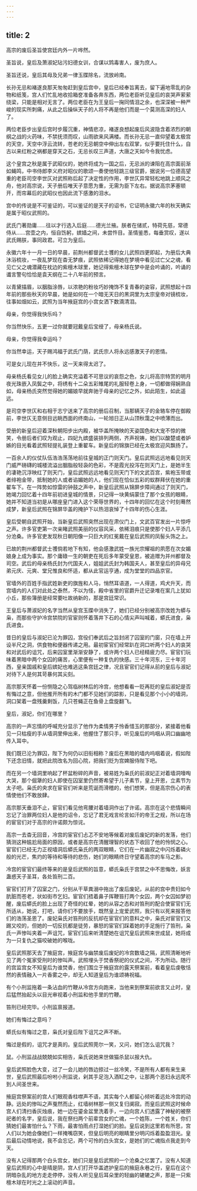 ```yaml
---
---
---
```

title: 2
---




高宗的废后圣旨使宫廷内外一片哗然。

圣旨说，皇后及萧淑妃玷污妇德女训，合谋以鸩毒害人，废为庶人。

圣旨还说，皇后其母及兄弟一律玉牒除名，流放岭南。

长孙无忌和褚遂良那天匆匆赶到皇后宫中，皇后已经奉旨离去，留下遍地零乱的杂物和纸笺，宫人们忙乱地收拾箱奁准备各奔东西，两位老臣听见皇后的哀哭声萦萦绕梁，只能是相对无言了。两位老臣在为王皇后一掬同情泪之余，也深深被一种严峻的现实所刺痛，从此之后操纵天子的人将不再是他们而是一个莫测高深的妇人了。

两位老臣步出皇后宫时步履沉重，神情悲凉，褚遂良想起废后风波隐含着浓烈的朝纲之战的火药味，不禁抚须而叹，山雨欲来风满楼。而长孙无忌一直仰望着太极宫的天空，天空中浮云流转，苍老的无忌朝空中伸出左右双掌，似乎要托住什么，自古以来红粉之祸都是穿天之石，无忌长叹三声道，大唐之天如今令我忧虑。

这个皇宫之秋是属于武昭仪的，她终将成为一国之后，无忌派的谏阻在高宗面前渐如蝇鸣，中书侍郎李义府对昭仪的歌颂一奏使他轻跳三级官爵，据说另一位德高望重的老臣司空李世仄对武照称后起了决定性的作用，李世仄异常轻松地跳上顺风之舟，他对高宗说，天子册后唯天子意愿为重，无需为臣下左右。据说高宗茅塞顿开，而帘幕后的武昭仪也因此流下感激的泪水。

宫中的传说是不可鉴证的，可以鉴证的是天子的诏书，它证明永徽六年的秋天确实是属于昭仪武照的。

武氏门著勋庸……往以才行选入后庭……德光兰掖。朕者在储贰，特荷先慈，常德侍从……宫壶之内，恒自饬躬，嫔嫱之间，未尝忤目。圣情鉴悉，每垂赏叹，遂以武氏赐朕，事同政君。可立为皇后。

永徽六年十一月一日的早晨，前荆州都督武士彟的女儿武照四更即起，为册后大典沐浴梳妆，一夜乱梦现在杳无梦痕，武照依稀记得她在梦境中看见过亡父之魂，看见亡父之魂潜藏在枕边的紫檀木球里，她记得紫檀木球在梦中是会吟诵的，吟诵的谶言警句恰恰是袁天纲在二十八年前的预言。

以青黛描眉，以胭脂涂唇，以浓艳的粉妆巧妙掩饰不复青春的姿容，武照想起十四年前的那些秋天的早晨，她是如何在一个暗无天日的黑洞里为太宗皇帝对镜梳妆，往事如烟如云，武照为当年掖庭宫的小宫女洒下数滴清泪。

母亲，你觉得我快乐吗？

你当然快乐，五更一过你就要冠戴皇后宝绶了，母亲杨氏说。

母亲，你觉得我幸运吗？

你当然幸运，天子赐鸿福于武氏门荫，武氏宗人将永远感激天子的恩情。

可是女儿现在并不快乐，这一天来得太迟了。

母亲杨氏看见女儿的脸上确实充溢着不可思议的哀怨之色，女儿将高宗特赏的明月夜光珠嵌入凤鬓之中，将绣有十二朵五彩雉尾的礼服轻卷上身，一切都做得娴熟自如，母亲杨氏突然觉得她的媚娘早就奔驰于母亲的记忆之外，如此陌生，如此遥远。

是司空李世仄和右相于志宁送来了高宗的册后召制，当那辆天子的金辂车停在御殿前，李世仄无意侧目远眺西面的终南山，一轮旭日正从山顶秋霭之中喷薄而出。

受册的新皇后迎着深秋朝阳步出内殿，被华盖所掩映的天姿国色和大宠不惊的微笑，令册后者们叹为观止，四妃九嫔盛装排列两侧，齐声祝祷，她们以酸楚或者妒嫉的目光看着武照轻提礼装登上重翟车。新皇后的锦旗已经在太极宫迎风飘扬了。

一百余人的仪仗队伍浩浩荡荡地前往皇城的正门则天门。皇后武照远远地看见则天门威严磅礴的城楼流溢出胭脂般轻袅的色彩，不是霞光投泻在则天门上，是她半生的凄艳沉浮映红了则天门，皇后武照远远地看见则天门下的文武百宫，紫袍玉带或者绯袍金带，抵制她的人或者谄媚她的人，他们现在恰似五彩的蚁群拜伏在她的重翟车下。在一阵势如惊雷的钟鼓之声中，新皇后武照从锦屏步障间通过了则天门，她竭力回忆着十四年前初进皇城的情景，只记得一块黄绢蒙住了那个女孩的眼睛，她并不知道当初是从哪座皇门进入这个荣辱世界的，十四年的回忆在这个时刻蓦然成梦，新皇后武照在锦屏华盖的掩护下以热泪哀悼了十四年的伤心生涯。

皇后受朝自武照开始，当新皇后武照突然出现在肃仪门上，文武百官发出一片惊呼之声。许多官吏第一次亲睹武照美丽的仪容风采，依稀泪痕只是使那个妇人平添几分沧桑。许多官吏发现秋日朝阳像一只巨大的红冕戴在皇后武照的凤髻头饰之上。

已故的荆州都督武士彟倘若地下有知，他会感激武姓一族光宗耀祖的夙愿在次女媚娘身上成为事实。那个庸碌一生的朝吏在死后多年蒙受皇恩，被追赠为并州都督及司空。武后的母亲杨氏封为代国夫人，姐姐武氏封为韩国夫人，甚至皇后的异母兄弟元庆、元爽、堂兄惟良和怀适，都从此官运亨通，成为堂堂的四品京官。

官墙外的百姓手指武姓新吏的旗旌和人马，悄然耳语道，一人得道，鸡犬升天，而宫墙内的人们对此处之泰然，不以为怪，殿中省里的官爵升迁记录堆在案几上犹如小丘，那些簿册是经常要吐故纳新的，那是宫廷常识。

王皇后与萧淑妃的名字当然从皇宫玉牒中消失了，她们已经分别被高宗改姓为蟒与枭，而那些守护冷宫禁院的官宦则怀着落井下石的心情尖声叫喊着，蟒氏进食，枭氏进食。

昔日的皇后与淑妃已沦为罪囚，宫役们奉武后之旨封闭了囚室的门窗，只在墙上开设半尺之洞，供食物和便器传递之用。最初宦官们经常趴在洞口听两个妇人的哀哭和对武后的诅咒，后来囚室里渐渐安静了，或许两个妇人已经精疲力尽。宦官们玩味着黑暗中两个女囚的痛苦，心里便有一种复仇的快感。三十年河东，三十年河西，皇亲国戚和皇后嫔妃也难逃这条宫廷之律，况且宦官们记得从前的皇后与淑妃对待下人是何其苛暴何其尖刻。

高宗那天怀着一份恻隐之心驾临树林后的冷宫，他想看看一贬再贬的皇后淑妃是否有悔过之意，但他推开所有的木门都不见她们的踪影，只是看见那个小小的墙洞，洞口架着一盘残羹剩饭，几只苍蝇正在鱼骨上盘旋翻飞。

皇后，淑妃，你们在哪里？

高宗的一声忘情的呼喊充分显示了他作为柔情男子怜香惜玉的那部分，紧接着他看见一只枯瘦的手从墙洞里伸出来，他握住了那只手，听见废后的呜咽从洞口幽幽地传入耳中。

我们既已沦为罪囚，陛下为何仍以旧衔相称？废后在黑暗的墙内呜咽着说，假如陛下还念旧情，就把此院改名为回心院，把我们贬为宫婢服侍陛下吧。

而在另一个墙洞里响起了杯盆粉碎的声音，被易姓为枭氏的前淑妃正对着墙洞嚎啕大哭，那个倔犟的妇人即使在囚室里仍然寄希望于儿子素节，皇上开恩，立素节为太子吧。枭氏的央求在宦官们听来是荒诞而滑稽的，他们想笑，但是高宗伤心的表情使他们不敢放肆。

高宗那天垂泪不止，宦官们看见他弯腰对着墙洞作出了许诺。高宗在这个悲情瞬间忘记了治罪两位妇人是他的诏令，忘记了君无戏言纶言如汗的帝王之规，所以在场的宦官们对于高宗的许诺颇为惊诧。

高宗一去杳无回音，冷宫的宦官们忐忑不安地等候着对废后废妃的新的发落，他们猜测这种尴尬局面的原因，或者是高宗在清醒理智的状态下收回了他的怜悯之心。宦官们已经无力正视墙洞后蟒氏枭氏的两双眼睛，它们在一片幽寂之中闪烁着磷火般的光芒，焦灼的等待和等待的悲伤，她们的眼睛终日守望着高宗的车马之影。

冷宫的宦官们最终等来的是皇后武照的旨意，蟒氏枭氏于宫禁之中不思悔改，妖言蛊惑天子圣耳，各处笞刑二百。

宦官们打开了囚室之门，分别从干草粪溺中拖出了废后废妃，从前的宫中贵妇如今肮脏而苍老，状如街市乞妇。宦官们捂着鼻子挥鞭笞打两个女囚，两个女囚如梦初醒，废后蟒氏的脸上出现了奇怪的红晕，她的从容之态和对笞刑的配合使宦官们无所适从，她说，打吧，请你们不要放手，既然皇上宠爱武照，我只有以死来报答他们的浩荡圣恩了。废妃枭氏对笞刑的反抗却在宦官们的意料之中，枭氏对宦官们又踢又咬的，但她的一切反抗都是徒劳，暴怒的宦官们踩着她的手足施行了笞刑，枭氏一声惨叫夹着一声诅咒，宦官们后来听清楚她在诅咒皇后武照来世成鼠，她将成为一只复仇之猫咬破她的喉咙。

皇后武照那天去了掖庭宫，掖庭宫与幽禁废后废妃的冷宫数墙之隔，武照清晰地听见了两个冤家受刑时的惨叫声。武照埋头于焚香祭祀的仪式之间，不为所动。随行的宫监宫女不知皇后为谁焚香，他们围立于掖庭宫的露天祭案前，看着皇后虔敬恬然的表情融入一片香雾之中，却无人知道皇后为谁颂祷祝福。

有个小刑监拖着一条沾血的竹鞭从冷宫方向跑来，当他来到祭案前欲言又止时，皇后猛然抬起头以目光审视着小刑监和他手里的竹鞭。

笞刑已经完毕。小刑监禀报道。

她们有悔过之意吗？

蟒氏似有悔过之意，枭氏对皇后陛下诅咒之声不断。

悔过是假的，诅咒才是真的。皇后武照莞尔一笑，又问，她们怎么诅咒我？

鼠。小刑监战战兢兢如实相告，枭氏说她来世做猫杀鼠以报大仇。

皇后武照脸色大变，过了一会儿她的唇边掠过一丝冷笑，不是所有人都有来生来世，皇后武照最后吩咐小刑监说，剁其手足泡入酒缸之中，让那两个恶妇永远爬不到人间圣世来。

掖庭宫祭案前的宫人们眼观香柱噤声不语，其实每个人都留心倾听着远处冷宫的动静。远处的惨叫之声戛然而止，红墙树林那一侧又复归阒寂。而皇后武照这时候命宫人们清扫香灰烛痕，她一边在鎏金盆里洗着手，一边向宫人们透露了神秘的被祭祀者的名字，皇后说，我在祭扫两个前辈宫女的亡魂，一个姓陈，一个姓关，你们猜她们最害怕什么？下雨，最害怕雨点打湿她们的脸。皇后说到这里若有所思，宫人们以为她会像她们一样掩嘴窃笑，但皇后明亮的眼睛里分明闪烁着盈盈泪光。皇后最后动情地说，我不会忘记，两个可怜的白头宫女，是她们的亡魂指点我走到今天。

没有人记得那两个白头宫女，她们只是皇后武照的一个沧桑之忆罢了。没有人知道皇后武照的心中是晴是阴，宫人们打开华盖遮护皇后的掖庭永巷之行，皇后在这个阴暗杂乱的地方走走停停，没有人听见皇后耳朵里的轻幽的辘辘之声，那是一只紫檀木球在时光之上滚动的声音。